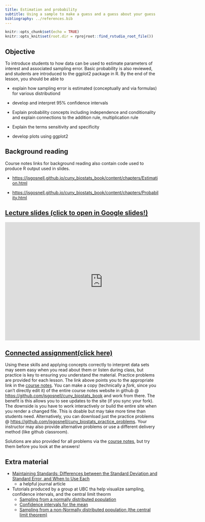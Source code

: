 ```yaml
---
title: Estimation and probability
subtitle: Using a sample to make a guess and a guess about your guess
bibliography: ../references.bib
---
```


<!-- COMMENT NOT SHOW IN ANY OUTPUT: Code chunk below sets overall defaults for .qmd file; these inlcude showing output by default and looking for files relative to .Rpoj file, not .qmd file, which makes putting filesin different folders easier  -->

```r
knitr::opts_chunk$set(echo = TRUE)
knitr::opts_knit$set(root.dir = rprojroot::find_rstudio_root_file())
```

## Objective

To introduce students to how data can be used to estimate parameters of
interest and associated sampling error. Basic probability is also
reviewed, and students are introduced to the ggplot2 package in R. By
the end of the lesson, you should be able to

-   explain how sampling error is estimated (conceptually and via
    formulas) for various distributiond

-   develop and interpret 95% confidence intervals

-   Explain probability concepts including independence and
    conditionality and explain connections to the addition rule,
    multiplication rule

-   Explain the terms sensitivity and specificity

-   develop plots using ggplot2

## Background reading

Course notes links for background reading also contain code used to
produce R output used in slides.

-   <https://jsgosnell.github.io/cuny_biostats_book/content/chapters/Estimation.html>

-   <https://jsgosnell.github.io/cuny_biostats_book/content/chapters/Probability.html>

## [Lecture slides (click to open in Google slides!)](https://docs.google.com/presentation/d/1wtBVeCfy14k8xPH0fw8R70b_PCrGSY971I5wJm0Q79E/edit?usp=sharing){target="_blank"}

```{=html}
<iframe src="https://docs.google.com/presentation/d/e/2PACX-1vTZFc0aa0dWVZWgpCfY2B494NXYAjDpyvEOgKZx7BVc86trUnaFv893C6QJGuRCMWN6mCUueTzZP38u/embed?start=false&loop=false&delayms=60000" frameborder="0" width="640" height="389" allowfullscreen="true" mozallowfullscreen="true" webkitallowfullscreen="true"></iframe>
```

## [Connected assignment(click here)](https://jsgosnell.github.io/cuny_biostats_book/content/practice_problems/2_Estimates_and_ggplot2.html){target="_blank"}

Using these skills and applying concepts correctly to interpret data
sets may seem easy when you read about them or listen during class, but
practice is key to ensuring you understand the material. Practice
problems are provided for each lesson. The link above points you to the
appropriate link in the [course
notes](https://jsgosnell.github.io/cuny_biostats_book/){target="_blank"}.
You can make a copy (technically a *fork*, since you can't directly edit
it) of the entire course notes website in github @
[https://github.com/jsgosnell/cuny_biostats_book](https://github.com/jsgosnell/cuny_biostats_book){target="_blank"}
and work from there. The benefit is this allows you to see updates to
the site (if you sync your fork). The downside is you have to work
interactively or build the entire site when you render a changed file.
This is doable but may take more time than students need. Alternatively,
you can download just the practice problems @
[https://github.com/jsgosnell/cuny_biostats_practice_problems](https://github.com/jsgosnell/cuny_biostats_practice_problems){target="_blank"}.
Your instructor may also provide alternative problems or use a different
delivery method (like github classroom).

Solutions are also provided for all problems via the [course
notes](https://jsgosnell.github.io/cuny_biostats_book/){target="_blank"},
but try them before you look at the answers!

## Extra material

-   [Maintaining Standards: Differences between the Standard Deviation
    and Standard Error, and When to Use
    Each](http://journals.sagepub.com/doi/abs/10.1177/070674379604100805){target="_blank"}
    -   a helpful journal article
-   Tutorials produced by a group at UBC tha help visualize sampling, confidence intervals, and the central limit theorm
    -   [Sampling from a normally distributed population
](https://www.zoology.ubc.ca/~whitlock/Kingfisher/SamplingNormal.htm){target="_blank"}
    -   [Confidence intervals for the mean](https://www.zoology.ubc.ca/~whitlock/Kingfisher/CIMean.htm){target="_blank"}
    -   [Sampling from a non-Normally distributed population (the central limit theorem)](https://www.zoology.ubc.ca/~whitlock/Kingfisher/CLT.htm){target="_blank"}
    

